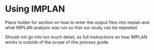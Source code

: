 # Using IMPLAN


Place holder for section on how to enter the output files into implan and what IMPLAN analysis was run so that our study can be repeated. 

Should not go into too much detail, as full instructions on how IMPLAN works is outside of the scope of this process guide. 
